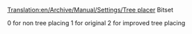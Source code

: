[[Translation:en/Archive/Manual/Settings/Tree placer]]
Bitset 

0 for non tree placing
1 for original
2 for improved tree placing